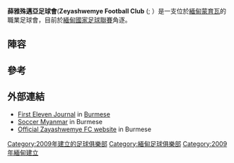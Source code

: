 {{Infobox football club
|clubname = 薛雅殊邁亞
|current  = 
|image    = 
|fullname = Zayar Shwe Myay Football Club
|nickname = The Dragons
|founded  = {{Start date and age|2009}}
|ground   = [[蒙育瓦|蒙育瓦]][[蒙育瓦球場|蒙育瓦球場]]
|capacity = 5,000<ref>{{cite web | url=http://www.worldstadiums.com/asia/countries/myanmar.shtml | title=Stadiums in Myanmar | accessdate=2009-05-14 | work=worldstadiums.com | archive-date=2013-07-12 | archive-url=https://www.webcitation.org/6I3XHhNSD?url=http://www.worldstadiums.com/asia/countries/myanmar.shtml | dead-url=no }}</ref>
|owner    = {{flagicon|MYA}} U Thu Rain<ref name=mt-1>{{cite journal |url=http://www.mmtimes.com/no461/sport01.htm |title=New era for football |author=Han Oo Khin |date=March 9–15, 2009 |work=[[The_Myanmar_Times|The Myanmar Times]] |deadurl=yes |archiveurl=https://web.archive.org/web/20120215122240/http://www.mmtimes.com/no461/sport01.htm |archivedate=2012-02-15}}</ref>
|chairman =
|chrtitle =
|head coach = {{flagicon|MYA}} [[Soe_Moe|Soe Moe]]
|manager  = {{flagicon|POR}} Fabiano Jose Flora
|techanical Manager =
|captain  = {{flagicon|MYA}} [[Naing_Oo_Lwin|Naing Oo Lwin]]
|league   = [[緬甸國家足球聯賽|緬甸國家足球聯賽]]
|season   = 2016年
|position = 緬甸聯，第 6 位
|website  =
}}

'''薛雅殊邁亞足球會'''('''Zeyashwemye Football Club''' ({{lang-my|ဇေယျာရွှေမြေ ဘောလုံးအသင်း <!--UNICODE ENCODING, DO ''not'' USE ZAWGYI--->}}; {{IPA-my|zèjà ʃwè mjè|pron}}）是一支位於[[緬甸|緬甸]][[蒙育瓦|蒙育瓦]]的職業足球會，目前於[[緬甸國家足球聯賽|緬甸國家足球聯賽]]角逐。

== 陣容 ==
{{Fs start}}
{{Fs player|no=1|nat=Myanmar|name=Zaw Zaw Naing|pos=GK}}
{{Fs player|no=3|nat=Myanmar|name=Shwe Hlaing Win|pos=DF}}
{{Fs player|no=4|nat=Myanmar|name=Aung Hein Soe Oo|pos=DF}}
{{Fs player|no=5|nat=Myanmar|name=Phyo Paing Soe|pos=DF}}
{{Fs player|no=6|nat=Myanmar|name=Aung Ko Ko Win|pos=MF}}
{{Fs player|no=7|nat=MYA|name=Nan Min Aung|pos=MF}}
{{Fs player|no=8|nat=MYA|name=Zaw Lin Htet|pos=MF}}
{{Fs player|no=9|nat=Myanmar|name=Naing Oo Lwin|pos=FW}}
{{Fs player|no=10|nat=Costa Rica|name=[[Víctor_Coto_Ortega|Victor]]|pos=FW|other=[[隊長|隊長]]}}
{{Fs player|no=11|nat=Myanmar|name=Pyi Moe|pos=FW}}
{{Fs player|no=12|nat=Myanmar|name=Phyo Min Maung|pos=GK}}
{{Fs player|no=14|nat=Myanmar|name=Pyae Phyo Ko Ko|pos=DF}}
{{Fs player|no=15|nat=Myanmar|name=[[Yan_Naing_Oo|Yan Naing Oo]]|pos=MF}}
{{Fs player|no=16|nat=Myanmar|name=Wai Phyo Lwin|pos=MF}}
{{Fs mid}}
{{Fs player|no=17|nat=Myanmar|name=[[Yan_Aung_Win|Yan Aung Win]]|pos=DF}}
{{Fs player|no=18|nat=Myanmar|name=Aung Kyaw Kyaw|pos=GK}}
{{Fs player|no=19|nat=Myanmar|name=Aung Thu Phyo|pos=MF}}
{{Fs player|no=20|nat=Myanmar|name=Ye' Htet Aung|pos=FW}}
{{Fs player|no=21|nat=Myanmar|name=Myo Wai Lin|pos=MF}}
{{Fs player|no=22|nat=Myanmar|name=Nyi Nyi Naing|pos=FW}}
{{Fs player|no=23|nat=Myanmar|name=Thet Paing Oo|pos=MF}}
{{Fs player|no=24|nat=Myanmar|name=Zaw Lin Oo|pos=FW}}
{{Fs player|no=27|nat=IDN|name=[[Dedi_Gusmawan|Dedi Gusmawan]]|pos=DF}}
{{Fs player|no=29|nat=Myanmar|name=Win Zin Oo|pos=DF}}
{{Fs player|no=31|nat=Myanmar|name=Naing Soe Wai|pos=MF}}
{{Fs player|no=34|nat=Myanmar|name=Nay Myo Aung|pos=DF}}
{{Fs player|no=44|nat=Nigeria|name=Ibrahim|pos=DF}}
{{Fs end}}

== 參考 ==
{{Reflist}}

== 外部連結 ==
* [https://web.archive.org/web/20131116112226/http://www.first-11.com/ First Eleven Journal] in [[Burmese_language|Burmese]]
* [https://web.archive.org/web/20151119171336/http://soccermyanmar.com/sm/ Soccer Myanmar] in Burmese
* [http://www.zeyarfc.com/ Official Zayashwemye FC website] {{Wayback|url=http://www.zeyarfc.com/ |date=20160303194346 }} in Burmese

[[Category:2009年建立的足球俱樂部|Category:2009年建立的足球俱樂部]]
[[Category:緬甸足球俱樂部|Category:緬甸足球俱樂部]]
[[Category:2009年緬甸建立|Category:2009年緬甸建立]]